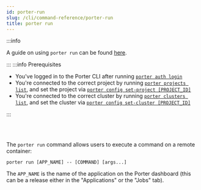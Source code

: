 ```yaml
---
id: porter-run
slug: /cli/command-reference/porter-run
title: porter run
---
```


:::info

A guide on using `porter run` can be found [here](/cli/remote-shell-access).

:::
:::info Prerequisites

- You've logged in to the Porter CLI after running [`porter auth login`](./porter-auth)
- You're connected to the correct project by running [`porter projects list`](./porter-project), and set the project via [`porter config set-project [PROJECT_ID]`](./porter-config)
- You're connected to the correct cluster by running [`porter clusters list`](./porter-cluster), and set the cluster via [`porter config set-cluster [PROJECT_ID]`](./porter-config)

:::

<br></br>

The `porter run` command allows users to execute a command on a remote container:

```
porter run [APP_NAME] -- [COMMAND] [args...]
```

The `APP_NAME` is the name of the application on the Porter dashboard (this can be a release either in the "Applications" or the "Jobs" tab).
